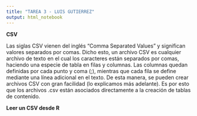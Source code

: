 ```yaml
---
title: "TAREA 3 - LUIS GUTIERREZ"
output: html_notebook
---
```


**CSV**

Las siglas CSV vienen del inglés "Comma Separated Values" y significan valores separados por comas. Dicho esto, un archivo CSV es cualquier archivo de texto en el cual los caracteres están separados por comas, haciendo una especie de tabla en filas y columnas. Las columnas quedan definidas por cada punto y coma (;), mientras que cada fila se define mediante una línea adicional en el texto. De esta manera, se pueden crear archivos CSV con gran facilidad (lo explicamos más adelante). Es por esto que los archivos .csv están asociados directamente a la creación de tablas de contenido.

**Leer un CSV desde R**
